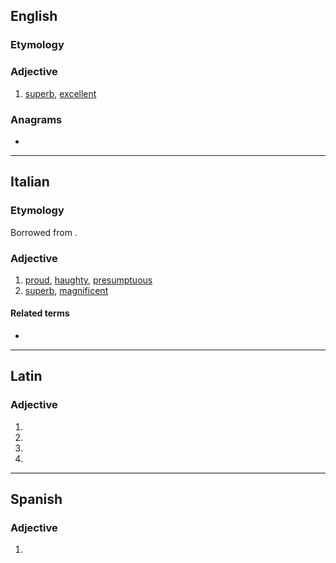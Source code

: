 ==English==

===Etymology===
{{suffix|superb|o|lang=en}}

===Adjective===
{{en-adj}}

# {{lb|en|slang}} [[superb]], [[excellent]]

===Anagrams===
* {{anagrams|en|a=beoprsu|sober up}}

----

==Italian==

===Etymology===
Borrowed from {{bor|it|la|superbus}}.

===Adjective===
{{it-adj|superb}}

# [[proud]], [[haughty]], [[presumptuous]]
# [[superb]], [[magnificent]]

====Related terms====
* {{l|it|superbia}}

----

==Latin==

===Adjective===
{{la-adj-form|superbō}}

# {{inflection of|superbus||dat|m|s|lang=la}}
# {{inflection of|superbus||dat|n|s|lang=la}}
# {{inflection of|superbus||abl|m|s|lang=la}}
# {{inflection of|superbus||abl|n|p|lang=la}}

----

==Spanish==

===Adjective===
{{es-adj|f=superba}}

# {{obsolete spelling of|soberbio|lang=es}}